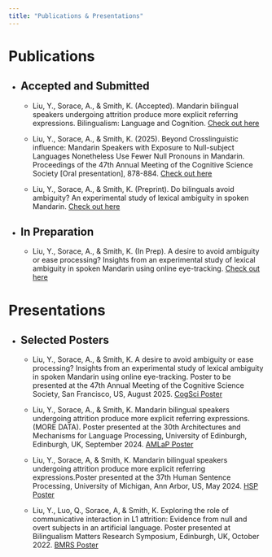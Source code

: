 ```yaml
---
title: "Publications & Presentations"
---
```


<h1>Publications</h1>

-   <h2>Accepted and Submitted</h2>

    -   <p>

        Liu, Y., Sorace, A., & Smith, K. (Accepted). Mandarin bilingual speakers undergoing attrition produce more explicit referring expressions. Bilingualism: Language and Cognition. <a href="Revised_Manuscript.pdf" target="_blank">Check out here</a>

    -   Liu, Y., Sorace, A., & Smith, K. (2025). Beyond Crosslinguistic influence: Mandarin Speakers with Exposure to Null-subject Languages Nonetheless Use Fewer Null Pronouns in Mandarin. Proceedings of the 47th Annual Meeting of the Cognitive Science Society \[Oral presentation\], 878-884. <a href="https://escholarship.org/uc/item/4h69k203" target="_blank">Check out here</a>

    -   Liu, Y., Sorace, A., & Smith, K. (Preprint). Do bilinguals avoid ambiguity? An experimental study of lexical ambiguity in spoken Mandarin. <a href="do_bilinguals_avoid_ambiguity_YL+AS+KS.pdf" target="_blank">Check out here</a>

        </p>

-   <h2>In Preparation</h2>

    -   <p>Liu, Y., Sorace, A., & Smith, K. (In Prep). A desire to avoid ambiguity or ease processing? Insights from an experimental study of lexical ambiguity in spoken Mandarin using online eye-tracking. <a href="a_desire_to_avoid_ambiguity.pdf" target="_blank">Check out here</a> </p>

<h1>Presentations</h1>

-   <h2>Selected Posters</h2>

    -   <p>Liu, Y., Sorace, A., & Smith, K. A desire to avoid ambiguity or ease processing? Insights from an experimental study of lexical ambiguity in spoken Mandarin using online eye-tracking. Poster to be presented at the 47th Annual Meeting of the Cognitive Science Society, San Francisco, US, August 2025. <a href="cogsci_poster.pdf" target="_blank">CogSci Poster</a></p>

    -   <p>Liu, Y., Sorace, A., & Smith, K. Mandarin bilingual speakers undergoing attrition produce more explicit referring expressions.(MORE DATA). Poster presented at the 30th Architectures and Mechanisms for Language Processing, University of Edinburgh, Edinburgh, UK, September 2024. <a href="AMLaP_poster.pdf" target="_blank">AMLaP Poster</a></p>

    -   <p>Liu, Y., Sorace, A, & Smith, K. Mandarin bilingual speakers undergoing attrition produce more explicit referring expressions.Poster presented at the 37th Human Sentence Processing, University of Michigan, Ann Arbor, US, May 2024. <a href="HSP_poster.pdf" target="_blank">HSP Poster</a></p>

    -   <p>Liu, Y., Luo, Q., Sorace, A, & Smith, K. Exploring the role of communicative interaction in L1 attrition: Evidence from null and overt subjects in an artificial language. Poster presented at Bilingualism Matters Research Symposium, Edinburgh, UK, October 2022. <a href="BMRS_poster.pdf" target="_blank">BMRS Poster</a></p>
